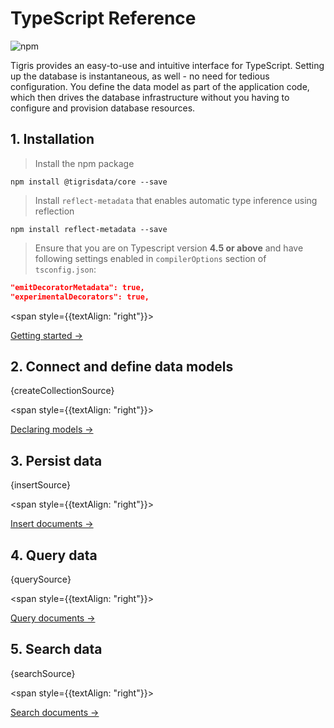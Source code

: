 
# TypeScript Reference

![npm](https://img.shields.io/npm/v/@tigrisdata/core)

Tigris provides an easy-to-use and intuitive interface for TypeScript. Setting up
the database is instantaneous, as well - no need for tedious configuration.
You define the data model as part of the application code, which then drives
the database infrastructure without you having to configure and provision
database resources.

## 1. Installation

> Install the npm package

```shell
npm install @tigrisdata/core --save
```

> Install `reflect-metadata` that enables automatic type inference using reflection

```shell
npm install reflect-metadata --save
```

> Ensure that you are on Typescript version **4.5 or above** and have following settings enabled in
> `compilerOptions` section of `tsconfig.json`:

```json
"emitDecoratorMetadata": true,
"experimentalDecorators": true,
```

<span style={{textAlign: "right"}}>

[Getting started →](getting-started)

</span>

## 2. Connect and define data models

<CodeBlock language="typescript">{createCollectionSource}</CodeBlock>

<span style={{textAlign: "right"}}>

[Declaring models →](database/datamodel)

</span>

## 3. Persist data

<CodeBlock language="typescript">{insertSource}</CodeBlock>

<span style={{textAlign: "right"}}>

[Insert documents →](database/insert)

</span>

## 4. Query data

<CodeBlock language="typescript">{querySource}</CodeBlock>

<span style={{textAlign: "right"}}>

[Query documents →](database/query)

</span>

## 5. Search data

<CodeBlock language="typescript">{searchSource}</CodeBlock>

<span style={{textAlign: "right"}}>

[Search documents →](database/search)

</span>
